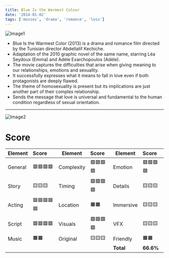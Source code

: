 ```yaml
---
title: Blue Is the Warmest Colour
date: '2014-01-02'
tags: ['movies', 'drama', 'romance', 'loss']
---
```


![Image1](/static/images/movies/BlueIsTheWarmestColor.png)

* Blue Is the Warmest Color (2013) is a drama and romance film directed by the Tunisian director Abdellatif Kechiche.
* Adaptation of the 2010 graphic novel of the same name, starring Léa Seydoux (Emma) and Adèle Exarchopoulos (Adèle). 
* The movie captures the difficulties that arise when giving meaning to our relationships, emotions and sexuality.
* It successfully expresses what it means to fall in love even if both protagonists are deeply flawed.
* The theme of homosexuality is present but its implications are just another part of their complex relationship.
* Sends the message that love is universal and fundamental to the human condition regardless of sexual orientation.

***

![Image2](/static/images/movies/BlueIsTheWarmestColor2.png)

# Score #

<div className="overflow-auto">

| Element | Score | Element | Score | Element | Score |
| --- | :--- | --- | :--- | --- | :--- |
| General | 🟩🟩🟩🟩 | Complexity | 🟩🟩🟩🟩 | Emotion | 🟩🟩🟩🟩 |
| Story | 🟨🟨🟨 | Timing | 🟩🟩🟩🟩 | Details | 🟨🟨🟨 |
| Acting | 🟦🟦🟦🟦🟦 | Location | 🟧🟧 | Immersive | 🟨🟨🟨 |
| Script | 🟩🟩🟩🟩 | Visuals | 🟩🟩🟩🟩 | VFX | 🟨🟨🟨 |
| Music | 🟧🟧 | Original | 🟨🟨🟨 | Friendly | 🟧🟧 |
| | | | | **Total** | **66.6%** |

</div>
